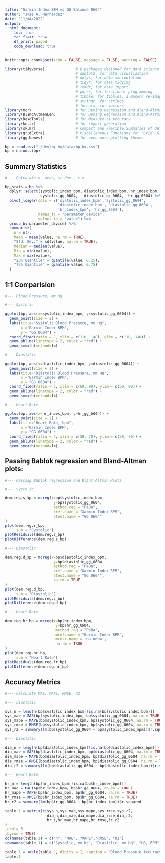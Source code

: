 ```yaml
---
title: "Garmin Index BPM vs GG Balance 0604"
author: "Jose A, Hernandez"
date: "11/04/2022"
output:
  html_document:
    toc: true
    toc_float: true
    df_print: paged
    code_download: true
---
```

  
```r
knitr::opts_chunk$set(echo = FALSE, message = FALSE, warning = FALSE)
```

```r
library(tidyverse)              # R packages designed for data science
                                # ggplot2, for data visualization
                                # dplyr, for data manipulation
                                # tidyr, for data tidying
                                # readr, for data import
                                # purrr, for functional programming
                                # tibble, for tibbles, a modern re-imagining of data frames
                                # stringr, for strings
                                # forcats, for factors
library(mcr)                    # for Deming Regression and Bland-Altman Plots
library(BlandAltmanLeh)         # for Deming Regression and Bland-Altman Plots
library(DescTools)              # for Measure of Accuracy
library(knitr)                  # for report generation
library(skimr)                  # Compact and Flexible Summaries of Data
library(gridExtra)              # Miscellaneous Functions for "Grid" Graphics
library(ggthemes)               # for even more plotting themes

```

```r

bp = read.csv("~/dev/bp_hx/data/bp_hx.csv")
bp = na.omit(bp)

```

## Summary Statistics

```r

#--- Calculate n, mean, st.dev., c.v.

bp_stats = bp %>%
  dplyr::select(systolic_index_bpm,	diastolic_index_bpm, hr_index_bpm,
                systolic_gg_0604,	diastolic_gg_0604,	hr_gg_0604) %>%
  pivot_longer(cols = c('systolic_index_bpm','systolic_gg_0604',
                        'diastolic_index_bpm', 'diastolic_gg_0604',
                        'hr_index_bpm', 'hr_gg_0604'),
               names_to = "parameter_device",
               values_to = "value") %>%
  group_by(parameter_device) %>%
  summarise(
    n = n(),
    Mean = mean(value, na.rm = TRUE),
    "Std. Dev." = sd(value, na.rm = TRUE),
    Median = median(value),
    Min = min(value),
    Max = max(value),
    "25% Quantile" = quantile(value, 0.25),
    "75% Quantile" = quantile(value, 0.75)
  )

```

## 1:1 Comparision

```r

#--- Blood Pressure, mm Hg

#--- Systolic

ggplot(bp, aes(x=systolic_index_bpm, y=systolic_gg_0604)) +
  geom_point(size = 2) +
  labs(title="Systolic Blood Pressure, mm Hg",
       x ="Garmin Index BPM",
       y = "GG 0604") +
  coord_fixed(ratio = 1, xlim = c(110, 140), ylim = c(110, 140)) +
  geom_abline(linetype = 2, color = "red") +
  geom_smooth(method=lm)

#--- Diastolic

ggplot(bp, aes(x=diastolic_index_bpm, y=diastolic_gg_0604)) +
  geom_point(size = 2) +
  labs(title="Diastolic Blood Pressure, mm Hg",
       x ="Garmin Index BPM",
       y = "GG 0604") +
  coord_fixed(ratio = 1, xlim = c(60, 90), ylim = c(60, 90)) +
  geom_abline(linetype = 2, color = "red") +
  geom_smooth(method=lm)

#--- Heart Rate

ggplot(bp, aes(x=hr_index_bpm, y=hr_gg_0604)) +
  geom_point(size = 2) +
  labs(title="Heart Rate, bpm",
       x ="Garmin Index BPM",
       y = "GG 0604") +
  coord_fixed(ratio = 1, xlim = c(50, 70), ylim = c(50, 70)) +
  geom_abline(linetype = 2, color = "red") +
  geom_smooth(method=lm)

```

## Passing Bablok regression and Bland-Altman plots:
  
```r

#--- Passing Bablok regression and Blant-Altman Plots

#--- Systolic

dem.reg.s_bp = mcreg(x=bp$systolic_index_bpm,
                      y=bp$systolic_gg_0604,
                      method.reg = "PaBa",
                      mref.name = "Garmin Index BPM",
                      mtest.name = "GG 0604"
)
plot(dem.reg.s_bp,
     sub = "Systolic")
plotResiduals(dem.reg.s_bp)
plotDifference(dem.reg.s_bp)

#--- Diastolic

dem.reg.d_bp = mcreg(x=bp$diastolic_index_bpm,
                      y=bp$diastolic_gg_0604,
                      method.reg = "PaBa",
                      mref.name = "Garmin Index BPM",
                      mtest.name = "GG 0604",
                      na.rm = TRUE
)
plot(dem.reg.d_bp,
     sub = "Diastolic")
plotResiduals(dem.reg.d_bp)
plotDifference(dem.reg.d_bp)

#--- Heart Rate

dem.reg.hr_bp = mcreg(x=bp$hr_index_bpm,
                       y=bp$hr_gg_0604,
                       method.reg = "PaBa",
                       mref.name = "Garmin Index BPM",
                       mtest.name = "GG 0604",
                       na.rm = TRUE
)
plot(dem.reg.hr_bp,
     sub = "Heart Rate")
plotResiduals(dem.reg.hr_bp)
plotDifference(dem.reg.hr_bp)

```

## Accuracy Metrics

```r

#--- Calculate MAE, MAPE, RMSE, R2

#--- diastolic

sys_n = length(bp$systolic_index_bpm[!is.na(bp$systolic_index_bpm)])
sys_mae = MAE(bp$systolic_index_bpm, bp$systolic_gg_0604, na.rm = TRUE)
sys_mape = MAPE(bp$systolic_index_bpm, bp$systolic_gg_0604, na.rm = TRUE)
sys_rmse = RMSE(bp$systolic_index_bpm, bp$systolic_gg_0604, na.rm = TRUE)
sys_r2 = summary(lm(bp$systolic_gg_0604 ~ bp$systolic_index_bpm))$r.squared

#--- Diastolic

dia_n = length(bp$diastolic_index_bpm[!is.na(bp$diastolic_index_bpm)])
dia_mae = MAE(bp$diastolic_index_bpm, bp$diastolic_gg_0604, na.rm = TRUE)
dia_mape = MAPE(bp$diastolic_index_bpm, bp$diastolic_gg_0604, na.rm = TRUE)
dia_rmse = RMSE(bp$diastolic_index_bpm, bp$diastolic_gg_0604, na.rm = TRUE)
dia_r2 = summary(lm(bp$diastolic_gg_0604 ~ bp$diastolic_index_bpm))$r.squared

#--- Heart Rate

hr_n = length(bp$hr_index_bpm[!is.na(bp$hr_index_bpm)])
hr_mae = MAE(bp$hr_index_bpm, bp$hr_gg_0604, na.rm = TRUE)
hr_mape = MAPE(bp$hr_index_bpm, bp$hr_gg_0604, na.rm = TRUE)
hr_rmse = RMSE(bp$hr_index_bpm, bp$hr_gg_0604, na.rm = TRUE)
hr_r2 = summary(lm(bp$hr_gg_0604 ~ bp$hr_index_bpm))$r.squared

table.1 = matrix(c(sys_n,sys_mae,sys_mape,sys_rmse,sys_r2,
                   dia_n,dia_mae,dia_mape,dia_rmse,dia_r2,
                   hr_n,hr_mae,hr_mape,hr_rmse,hr_r2
)
,ncol= 5
,byrow = TRUE)
colnames(table.1) = c("n", "MAE", "MAPE","RMSE", "R2")
rownames(table.1) = c("Systolic, mm Hg", "Diastolic, mm Hg", "HR, BPM")

table.1 = kable(table.1, digits = 2, caption = "Blood Pressure Accuracy Metrics" )
table.1

````